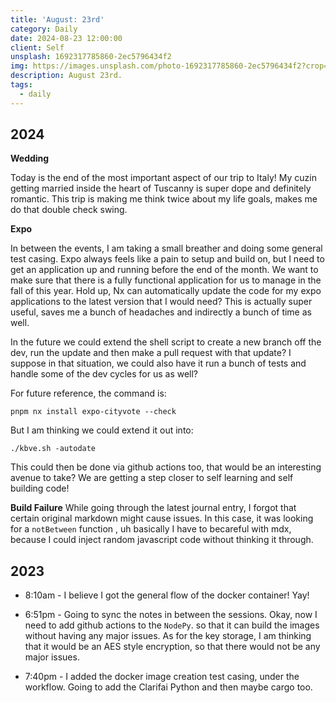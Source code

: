 ```yaml
---
title: 'August: 23rd'
category: Daily
date: 2024-08-23 12:00:00
client: Self
unsplash: 1692317785860-2ec5796434f2
img: https://images.unsplash.com/photo-1692317785860-2ec5796434f2?crop=entropy&cs=srgb&fm=jpg&ixid=MnwzNjM5Nzd8MHwxfHJhbmRvbXx8fHx8fHx8fDE2ODE3NDg2ODY&ixlib=rb-4.0.3&q=85
description: August 23rd. 
tags:
  - daily
---
```



## 2024

**Wedding**

Today is the end of the most important aspect of our trip to Italy!
My cuzin getting married inside the heart of Tuscanny is super dope and definitely romantic.
This trip is making me think twice about my life goals, makes me do that double check swing.


**Expo**

In between the events, I am taking a small breather and doing some general test casing.
Expo always feels like a pain to setup and build on, but I need to get an application up and running before the end of the month.
We want to make sure that there is a fully functional application for us to manage in the fall of this year.
Hold up, Nx can automatically update the code for my expo applications to the latest version that I would need?
This is actually super useful, saves me a bunch of headaches and indirectly a bunch of time as well.

In the future we could extend the shell script to create a new branch off the dev, run the update and then make a pull request with that update?
I suppose in that situation, we could also have it run a bunch of tests and handle some of the dev cycles for us as well?

For future reference, the command is:

```shell
pnpm nx install expo-cityvote --check
```

But I am thinking we could extend it out into:

```shell
./kbve.sh -autodate
```

This could then be done via github actions too, that would be an interesting avenue to take?
We are getting a step closer to self learning and self building code!

**Build Failure**
While going through the latest journal entry, I forgot that certain original markdown might cause issues.
In this case, it was looking for a `notBetween` function , uh basically I have to becareful with mdx, because I could inject random javascript code without thinking it through.




## 2023

- 8:10am - I believe I got the general flow of the docker container! Yay!

- 6:51pm - Going to sync the notes in between the sessions. Okay, now I need to add github actions to the `NodePy`. so that it can build the images without having any major issues. As for the key storage, I am thinking that it would be an AES style encryption, so that there would not be any major issues. 

- 7:40pm - I added the docker image creation test casing, under the workflow. Going to add the Clarifai Python and then maybe cargo too.
